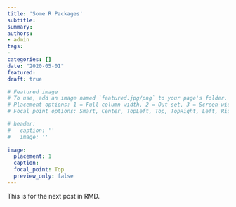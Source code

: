 ```yaml
---
title: 'Some R Packages'
subtitle: 
summary:
authors:
- admin
tags:
- 
categories: []
date: "2020-05-01"
featured:
draft: true

# Featured image
# To use, add an image named `featured.jpg/png` to your page's folder.
# Placement options: 1 = Full column width, 2 = Out-set, 3 = Screen-width
# Focal point options: Smart, Center, TopLeft, Top, TopRight, Left, Right, BottomLeft, Bottom, BottomRight

# header:
#   caption: ''
#   image: ''
  
image:
  placement: 1
  caption:
  focal_point: Top
  preview_only: false
---
```



This is for the next post in RMD.

[//]: <> (This is a comment line)




